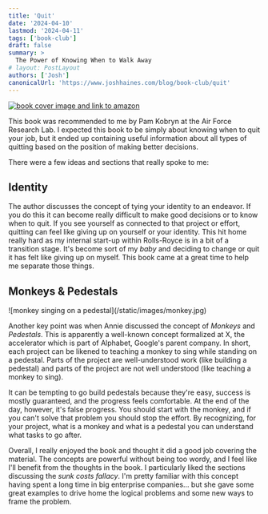 ```yaml
---
title: 'Quit'
date: '2024-04-10'
lastmod: '2024-04-11'
tags: ['book-club']
draft: false
summary: >
  The Power of Knowing When to Walk Away
# layout: PostLayout
authors: ['Josh']
canonicalUrl: 'https://www.joshhaines.com/blog/book-club/quit'
---
```


<div className="mx-auto w-1/3">
  <a href="https://www.amazon.com/Quit-Power-Knowing-When-Walk/dp/0593422996">
    <img
      alt="book cover image and link to amazon"
      src="https://m.media-amazon.com/images/I/41T-js9SAzL._SY445_SX342_.jpg"
    />
  </a>
</div>

This book was recommended to me by Pam Kobryn at the Air Force Research Lab. I expected this book to be simply about knowing when to quit your job, but it ended up containing useful information about all types of quitting based on the position of making better decisions.

There were a few ideas and sections that really spoke to me:

## Identity

The author discusses the concept of tying your identity to an endeavor. If you do this it can become really difficult to make good decisions or to know when to quit. If you see yourself as connected to that project or effort, quitting can feel like giving up on yourself or your identity. This hit home really hard as my internal start-up within Rolls-Royce is in a bit of a transition stage. It's become sort of my _baby_ and deciding to change or quit it has felt like giving up on myself. This book came at a great time to help me separate those things.

## Monkeys & Pedestals

<div className="-mx-2 flex flex-wrap justify-center overflow-hidden xl:-mx-2">
  <div className="my-1 w-full overflow-hidden px-2 xl:my-1 xl:w-1/2 xl:px-2">
    ![monkey singing on a pedestal](/static/images/monkey.jpg)
  </div>
</div>

Another key point was when Annie discussed the concept of _Monkeys_ and _Pedestals_. This is apparently a well-known concept formalized at X, the accelerator which is part of Alphabet, Google's parent company. In short, each project can be likened to teaching a monkey to sing while standing on a pedestal. Parts of the project are well-understood work (like building a pedestal) and parts of the project are not well understood (like teaching a monkey to sing).

It can be tempting to go build pedestals because they're easy, success is mostly guaranteed, and the progress feels comfortable. At the end of the day, however, it's false progress. You should start with the monkey, and if you can't solve that problem you should stop the effort. By recognizing, for your project, what is a monkey and what is a pedestal you can understand what tasks to go after.

Overall, I really enjoyed the book and thought it did a good job covering the material. The concepts are powerful without being too wordy, and I feel like I'll benefit from the thoughts in the book. I particularly liked the sections discussing the _sunk costs fallacy_. I'm pretty familiar with this concept having spent a long time in big enterprise companies… but she gave some great examples to drive home the logical problems and some new ways to frame the problem.
